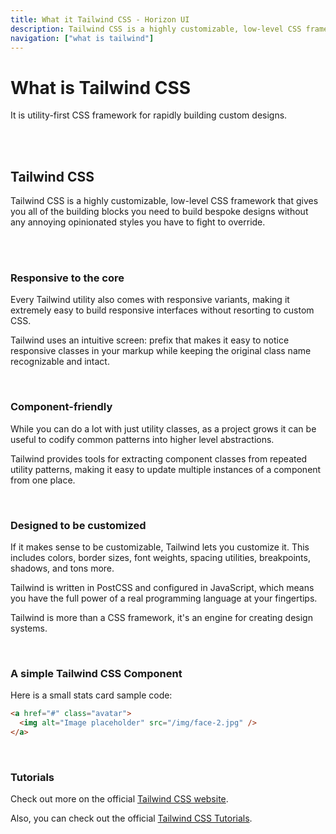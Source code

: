 ```yaml
---
title: What it Tailwind CSS - Horizon UI
description: Tailwind CSS is a highly customizable, low-level CSS framework that gives you all of the building blocks you need to build bespoke designs without any annoying opinionated styles you have to fight to override.
navigation: ["what is tailwind"]
---
```


# What is Tailwind CSS

It is utility-first CSS framework for rapidly building custom designs.

<br />
<br />

## Tailwind CSS

Tailwind CSS is a highly customizable, low-level CSS framework that gives you all of the building blocks you need to build bespoke designs without any annoying opinionated styles you have to fight to override.

<br />
<br />

### Responsive to the core

Every Tailwind utility also comes with responsive variants, making it extremely easy to build responsive interfaces without resorting to custom CSS.

Tailwind uses an intuitive screen: prefix that makes it easy to notice responsive
classes in your markup while keeping the original class name recognizable and intact.

<br />

### Component-friendly

While you can do a lot with just utility classes, as a project grows it can be useful to codify common patterns into higher level abstractions.

Tailwind provides tools for extracting component classes from repeated utility patterns,
making it easy to update multiple instances of a component from one place.

<br />

### Designed to be customized

If it makes sense to be customizable, Tailwind lets you customize it. This includes colors, border sizes, font weights, spacing utilities, breakpoints, shadows, and tons more.

Tailwind is written in PostCSS and configured in JavaScript, which means you have
the full power of a real programming language at your fingertips.

Tailwind is more than a CSS framework, it's an engine for creating design systems.

<br />

### A simple Tailwind CSS Component

Here is a small stats card sample code:

```html showLineNumbers
<a href="#" class="avatar">
  <img alt="Image placeholder" src="/img/face-2.jpg" />
</a>
```

<br />

### Tutorials

Check out more on the official [Tailwind CSS website](https://tailwindcss.com/?ref=horizon-ui.com).

Also, you can check out the official [Tailwind CSS Tutorials](https://tailwindcss.com/docs/installation?ref=horizon-ui.com).

